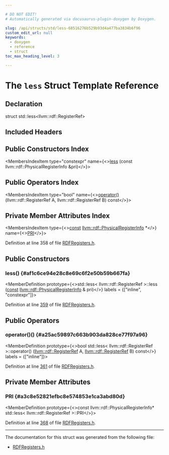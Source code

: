 ```yaml
---

# DO NOT EDIT!
# Automatically generated via docusaurus-plugin-doxygen by Doxygen.

slug: /api/structs/std/less-68516276b529b93d4a477ba3834b6f96
custom_edit_url: null
keywords:
  - doxygen
  - reference
  - struct
toc_max_heading_level: 3

---
```





# The `less` Struct Template Reference

<DoxygenPage pluginConfig={pluginConfig}>



## Declaration

<CodeBlock>struct std::less&lt;llvm::rdf::RegisterRef&gt;</CodeBlock>

## Included Headers

<IncludesList>
<IncludesListItem
  filePath="llvm/CodeGen/RDFRegisters.h"
  permalink="/docs/api/files/include/include/llvm/include/llvm/codegen/rdfregisters-h"
  isLocal="true" />
</IncludesList>

## Public Constructors Index

<MembersIndex>

<MembersIndexItem
  type="constexpr"
  name={<><a href="#af1c6ce94e28c8e69c6f2e50b59b667fa">less</a> (const llvm::rdf::PhysicalRegisterInfo &amp;pri)</>}>
</MembersIndexItem>

</MembersIndex>

## Public Operators Index

<MembersIndex>

<MembersIndexItem
  type="bool"
  name={<><a href="#a25ac59897c663b903da828ce77f97a96">operator()</a> (llvm::rdf::RegisterRef A, llvm::rdf::RegisterRef B) const</>}>
</MembersIndexItem>

</MembersIndex>

## Private Member Attributes Index

<MembersIndex>

<MembersIndexItem
  type={<><a href="/docs/api/files/lib/lib/target/lib/target/aarch64/aarch64promoteconstant-cpp/#a90f8350fecae261c25be85d38b451bff">const</a> <a href="/docs/api/structs/llvm/rdf/physicalregisterinfo">llvm::rdf::PhysicalRegisterInfo</a> &#42;</>}
  name={<><a href="#a3c8e52821efbc8e574853e1ca3abd80d">PRI</a></>}>
</MembersIndexItem>

</MembersIndex>


Definition at line 358 of file <a href="/docs/api/files/include/include/llvm/include/llvm/codegen/rdfregisters-h">RDFRegisters.h</a>.

<SectionDefinition>

## Public Constructors

### less() {#af1c6ce94e28c8e69c6f2e50b59b667fa}

<MemberDefinition
  prototype={<>std::less&lt; llvm::rdf::RegisterRef &gt;::less (<a href="/docs/api/files/lib/lib/target/lib/target/aarch64/aarch64promoteconstant-cpp/#a90f8350fecae261c25be85d38b451bff">const</a> <a href="/docs/api/structs/llvm/rdf/physicalregisterinfo">llvm::rdf::PhysicalRegisterInfo</a> &amp; pri)</>}
  labels = {["inline", "constexpr"]}>

Definition at line <a href="/docs/api/files/include/include/llvm/include/llvm/codegen/rdfregisters-h/#l00359">359</a> of file <a href="/docs/api/files/include/include/llvm/include/llvm/codegen/rdfregisters-h">RDFRegisters.h</a>.
</MemberDefinition>

</SectionDefinition>

<SectionDefinition>

## Public Operators

### operator()() {#a25ac59897c663b903da828ce77f97a96}

<MemberDefinition
  prototype={<>bool std::less&lt; llvm::rdf::RegisterRef &gt;::operator() (<a href="/docs/api/structs/llvm/rdf/registerref">llvm::rdf::RegisterRef</a> A, <a href="/docs/api/structs/llvm/rdf/registerref">llvm::rdf::RegisterRef</a> B) const</>}
  labels = {["inline"]}>

Definition at line <a href="/docs/api/files/include/include/llvm/include/llvm/codegen/rdfregisters-h/#l00361">361</a> of file <a href="/docs/api/files/include/include/llvm/include/llvm/codegen/rdfregisters-h">RDFRegisters.h</a>.
</MemberDefinition>

</SectionDefinition>

<SectionDefinition>

## Private Member Attributes

### PRI {#a3c8e52821efbc8e574853e1ca3abd80d}

<MemberDefinition
  prototype={<>const llvm::rdf::PhysicalRegisterInfo&#42; std::less&lt; llvm::rdf::RegisterRef &gt;::PRI</>}>

Definition at line <a href="/docs/api/files/include/include/llvm/include/llvm/codegen/rdfregisters-h/#l00368">368</a> of file <a href="/docs/api/files/include/include/llvm/include/llvm/codegen/rdfregisters-h">RDFRegisters.h</a>.
</MemberDefinition>

</SectionDefinition>

<hr/>

The documentation for this struct was generated from the following file:

<ul>
<li><a href="/docs/api/files/include/include/llvm/include/llvm/codegen/rdfregisters-h">RDFRegisters.h</a></li>
</ul>

</DoxygenPage>
